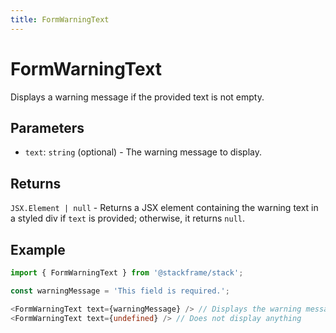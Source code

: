 ```yaml
---
title: FormWarningText
---
```


# FormWarningText

Displays a warning message if the provided text is not empty.

## Parameters

- `text`: `string` (optional) - The warning message to display.

## Returns

`JSX.Element | null` - Returns a JSX element containing the warning text in a styled div if `text` is provided; otherwise, it returns `null`.

## Example

```typescript
import { FormWarningText } from '@stackframe/stack';

const warningMessage = 'This field is required.';

<FormWarningText text={warningMessage} /> // Displays the warning message
<FormWarningText text={undefined} /> // Does not display anything
```